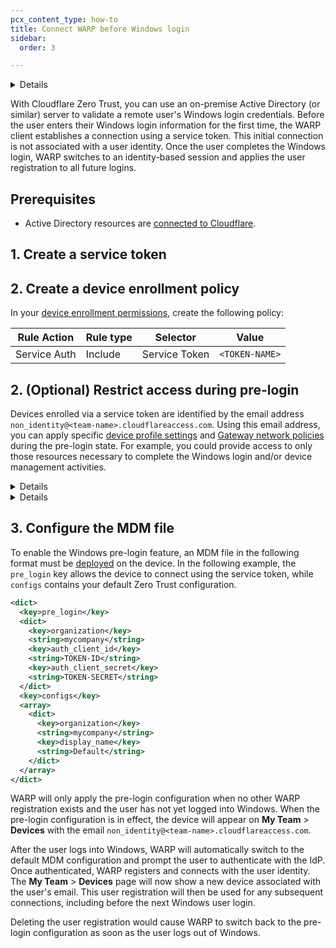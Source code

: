 ```yaml
---
pcx_content_type: how-to
title: Connect WARP before Windows login
sidebar:
  order: 3

---
```




<Details header="Feature availability">

| [WARP modes](/cloudflare-one/connections/connect-devices/warp/configure-warp/warp-modes/) | [Zero Trust plans](https://www.cloudflare.com/teams-pricing/) |
| ----------------------------------------------------------------------------------------- | ------------------------------------------------------------- |
| All modes                                                                                 | All plans                                                     |

| System   | Availability | Minimum WARP version |
| -------- | ------------ | -------------------- |
| Windows  | ✅            | 2024.6.415.0         |
| macOS    | ❌            |                      |
| Linux    | ❌            |                      |
| iOS      | ❌            |                      |
| Android  | ❌            |                      |
| ChromeOS | ❌            |                      |


</Details>

With Cloudflare Zero Trust, you can use an on-premise Active Directory (or similar) server to validate a remote user's Windows login credentials. Before the user enters their Windows login information for the first time, the WARP client establishes a connection using a service token. This initial connection is not associated with a user identity. Once the user completes the Windows login, WARP switches to an identity-based session and applies the user registration to all future logins.

## Prerequisites

* Active Directory resources are [connected to Cloudflare](/cloudflare-one/connections/connect-networks/private-net/).

## 1. Create a service token

<Render file="access/create-service-token" />

## 2. Create a device enrollment policy

In your [device enrollment permissions](/cloudflare-one/connections/connect-devices/warp/deployment/device-enrollment/#set-device-enrollment-permissions), create the following policy:

| Rule Action  | Rule type | Selector      | Value          |
| ------------ | --------- | ------------- | -------------- |
| Service Auth | Include   | Service Token | `<TOKEN-NAME>` |

## 2. (Optional) Restrict access during pre-login

Devices enrolled via a service token are identified by the email address `non_identity@<team-name>.cloudflareaccess.com`. Using this email address, you can apply specific [device profile settings](/cloudflare-one/connections/connect-devices/warp/configure-warp/device-profiles/) and [Gateway network policies](/cloudflare-one/policies/gateway/network-policies/) during the pre-login state. For example, you could provide access to only those resources necessary to complete the Windows login and/or device management activities.


<Details header="Example device profile rule">

| Selector         | Operator | Value                                           | Logic |
| ---------------- | -------- | ----------------------------------------------- | ----- |
| User email       | in       | `non_identity@<team-name>.cloudflareaccess.com` | And   |
| Operating system | is       | Windows                                         |       |


</Details>


<Details header="Example Gateway network policy">

| Selector                     | Operator | Value                                           | Logic |
| ---------------------------- | -------- | ----------------------------------------------- | ----- |
| Destination IP               | in list  | `Active Directory servers`                      | And   |
| User email                   | in       | `non_identity@<team-name>.cloudflareaccess.com` | And   |
| Passed Device Posture Checks | in       | `Windows 10 or higher (OS version)`             |       |

| Action |
| ------ |
| Allow  |


</Details>

## 3. Configure the MDM file

To enable the Windows pre-login feature, an MDM file in the following format must be [deployed](/cloudflare-one/connections/connect-devices/warp/deployment/mdm-deployment/#windows) on the device. In the following example, the `pre_login` key allows the device to connect using the service token, while `configs` contains your default Zero Trust configuration.

```xml
<dict>
  <key>pre_login</key>
  <dict>
    <key>organization</key>
    <string>mycompany</string>
    <key>auth_client_id</key>
    <string>TOKEN-ID</string>
    <key>auth_client_secret</key>
    <string>TOKEN-SECRET</string>
  </dict>
  <key>configs</key>
  <array>
    <dict>
      <key>organization</key>
      <string>mycompany</string>
      <key>display_name</key>
      <string>Default</string>
    </dict>
  </array>
</dict>
```

WARP will only apply the pre-login configuration when no other WARP registration exists and the user has not yet logged into Windows. When the pre-login configuration is in effect, the device will appear on **My Team** > **Devices** with the email `non_identity@<team-name>.cloudflareaccess.com`.

After the user logs into Windows, WARP will automatically switch to the default MDM configuration and prompt the user to authenticate with the IdP. Once authenticated, WARP registers and connects with the user identity. The **My Team** > **Devices** page will now show a new device associated with the user's email. This user registration will then be used for any subsequent connections, including before the next Windows user login.

Deleting the user registration would cause WARP to switch back to the pre-login configuration as soon as the user logs out of Windows.
